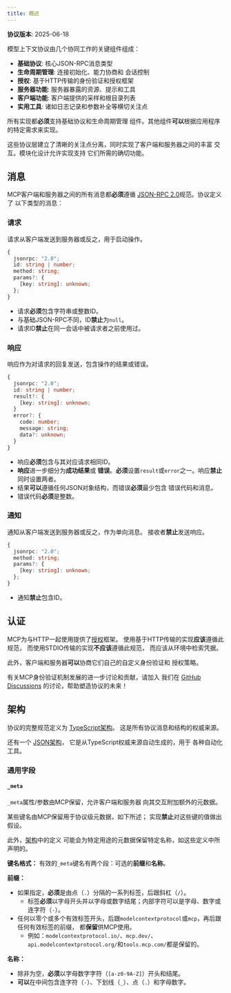 ```yaml
---
title: 概述
---
```


<div id="enable-section-numbers" />

<Info>**协议版本**: 2025-06-18</Info>

模型上下文协议由几个协同工作的关键组件组成：

- **基础协议**: 核心JSON-RPC消息类型
- **生命周期管理**: 连接初始化、能力协商和
  会话控制
- **授权**: 基于HTTP传输的身份验证和授权框架
- **服务器功能**: 服务器暴露的资源、提示和工具
- **客户端功能**: 客户端提供的采样和根目录列表
- **实用工具**: 诸如日志记录和参数补全等横切关注点

所有实现都**必须**支持基础协议和生命周期管理
组件。其他组件**可以**根据应用程序的特定需求来实现。

这些协议层建立了清晰的关注点分离，同时实现了客户端和服务器之间的丰富
交互。模块化设计允许实现支持
它们所需的确切功能。

## 消息

MCP客户端和服务器之间的所有消息都**必须**遵循
[JSON-RPC 2.0](https://www.jsonrpc.org/specification)规范。协议定义了
以下类型的消息：

### 请求

请求从客户端发送到服务器或反之，用于启动操作。

```typescript
{
  jsonrpc: "2.0";
  id: string | number;
  method: string;
  params?: {
    [key: string]: unknown;
  };
}
```

- 请求**必须**包含字符串或整数ID。
- 与基础JSON-RPC不同，ID**禁止**为`null`。
- 请求ID**禁止**在同一会话中被请求者之前使用过。

### 响应

响应作为对请求的回复发送，包含操作的结果或错误。

```typescript
{
  jsonrpc: "2.0";
  id: string | number;
  result?: {
    [key: string]: unknown;
  }
  error?: {
    code: number;
    message: string;
    data?: unknown;
  }
}
```

- 响应**必须**包含与其对应请求相同ID。
- **响应**进一步细分为**成功结果**或
  **错误**。**必须**设置`result`或`error`之一。响应**禁止**
  同时设置两者。
- 结果**可以**遵循任何JSON对象结构，而错误**必须**最少包含
  错误代码和消息。
- 错误代码**必须**是整数。

### 通知

通知从客户端发送到服务器或反之，作为单向消息。
接收者**禁止**发送响应。

```typescript
{
  jsonrpc: "2.0";
  method: string;
  params?: {
    [key: string]: unknown;
  };
}
```

- 通知**禁止**包含ID。

## 认证

MCP为与HTTP一起使用提供了[授权](/specification/2025-06-18/basic/authorization)框架。
使用基于HTTP传输的实现**应该**遵循此规范，
而使用STDIO传输的实现**不应该**遵循此规范，
而应该从环境中检索凭据。

此外，客户端和服务器**可以**协商它们自己的自定义身份验证和
授权策略。

有关MCP身份验证机制发展的进一步讨论和贡献，请加入
我们在
[GitHub Discussions](https://github.com/modelcontextprotocol/specification/discussions)
的讨论，帮助塑造协议的未来！

## 架构

协议的完整规范定义为
[TypeScript架构](https://github.com/modelcontextprotocol/specification/blob/main/schema/2025-06-18/schema.ts)。
这是所有协议消息和结构的权威来源。

还有一个
[JSON架构](https://github.com/modelcontextprotocol/specification/blob/main/schema/2025-06-18/schema.json)，
它是从TypeScript权威来源自动生成的，用于
各种自动化工具。

### 通用字段

#### `_meta`

`_meta`属性/参数由MCP保留，允许客户端和服务器
向其交互附加额外的元数据。

某些键名由MCP保留用于协议级元数据，如下所述；
实现**禁止**对这些键的值做出假设。

此外，[架构](https://github.com/modelcontextprotocol/specification/blob/main/schema/2025-06-18/schema.ts)中的定义
可能会为特定用途的元数据保留特定名称，如这些定义中所声明的。

**键名格式：** 有效的`_meta`键名有两个段：可选的**前缀**和**名称**。

**前缀：**

- 如果指定，**必须**是由点（`.`）分隔的一系列标签，后跟斜杠（`/`）。
  - 标签**必须**以字母开头并以字母或数字结尾；内部字符可以是字母、数字或连字符（`-`）。
- 任何以零个或多个有效标签开头，后跟`modelcontextprotocol`或`mcp`，再后跟任何有效标签的前缀，
  都**保留**供MCP使用。
  - 例如：`modelcontextprotocol.io/`、`mcp.dev/`、`api.modelcontextprotocol.org/`和`tools.mcp.com/`都是保留的。

**名称：**

- 除非为空，**必须**以字母数字字符（`[a-z0-9A-Z]`）开头和结尾。
- **可以**在中间包含连字符（`-`）、下划线（`_`）、点（`.`）和字母数字。

